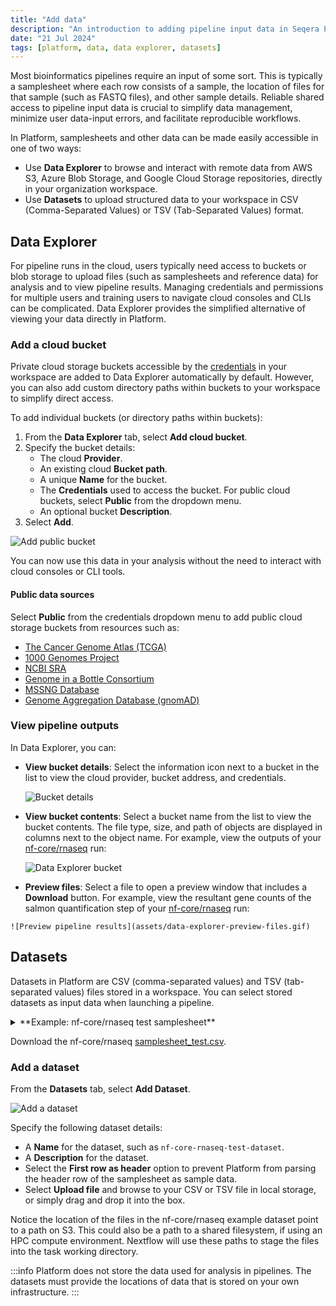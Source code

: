 ```yaml
---
title: "Add data"
description: "An introduction to adding pipeline input data in Seqera Platform"
date: "21 Jul 2024"
tags: [platform, data, data explorer, datasets]
---
```



Most bioinformatics pipelines require an input of some sort. This is typically a samplesheet where each row consists of a sample, the location of files for that sample (such as FASTQ files), and other sample details. Reliable shared access to pipeline input data is crucial to simplify data management, minimize user data-input errors, and facilitate reproducible workflows.

In Platform, samplesheets and other data can be made easily accessible in one of two ways: 
- Use **Data Explorer** to browse and interact with remote data from AWS S3, Azure Blob Storage, and Google Cloud Storage repositories, directly in your organization workspace.
- Use **Datasets** to upload structured data to your workspace in CSV (Comma-Separated Values) or TSV (Tab-Separated Values) format. 

## Data Explorer 

For pipeline runs in the cloud, users typically need access to buckets or blob storage to upload files (such as samplesheets and reference data) for analysis and to view pipeline results. Managing credentials and permissions for multiple users and training users to navigate cloud consoles and CLIs can be complicated. Data Explorer provides the simplified alternative of viewing your data directly in Platform.

### Add a cloud bucket

Private cloud storage buckets accessible by the [credentials](../../credentials/overview.mdx) in your workspace are added to Data Explorer automatically by default. However, you can also add custom directory paths within buckets to your workspace to simplify direct access.

To add individual buckets (or directory paths within buckets):

1. From the **Data Explorer** tab, select **Add cloud bucket**. 
1. Specify the bucket details:
    - The cloud **Provider**.
    - An existing cloud **Bucket path**.
    - A unique **Name** for the bucket.
    - The **Credentials** used to access the bucket. For public cloud buckets, select **Public** from the dropdown menu.
    - An optional bucket **Description**.
1. Select **Add**.

  ![Add public bucket](assets/data-explorer-add-bucket.gif)

You can now use this data in your analysis without the need to interact with cloud consoles or CLI tools. 

#### Public data sources

Select **Public** from the credentials dropdown menu to add public cloud storage buckets from resources such as:

- [The Cancer Genome Atlas (TCGA)](https://registry.opendata.aws/tcga/)
- [1000 Genomes Project](https://registry.opendata.aws/1000-genomes/)
- [NCBI SRA](https://registry.opendata.aws/ncbi-sra/)
- [Genome in a Bottle Consortium](https://docs.opendata.aws/giab/readme.html)
- [MSSNG Database](https://cloud.google.com/life-sciences/docs/resources/public-datasets/mssng)
- [Genome Aggregation Database (gnomAD)](https://cloud.google.com/life-sciences/docs/resources/public-datasets/gnomad) 

### View pipeline outputs

In Data Explorer, you can:

  - **View bucket details**:
    Select the information icon next to a bucket in the list to view the cloud provider, bucket address, and credentials.

    ![Bucket details](assets/data-explorer-view-details.gif)

  - **View bucket contents**:
    Select a bucket name from the list to view the bucket contents. The file type, size, and path of objects are displayed in columns next to the object name. For example, view the outputs of your [nf-core/rnaseq](./comm-showcase.mdx#launch-the-nf-corernaseq-pipeline) run:

    ![Data Explorer bucket](assets/sp-cloud-data-explorer.gif)

   - **Preview files**: 
    Select a file to open a preview window that includes a **Download** button. For example, view the resultant gene counts of the salmon quantification step of your [nf-core/rnaseq](./comm-showcase.mdx#launch-the-nf-corernaseq-pipeline) run:

    ![Preview pipeline results](assets/data-explorer-preview-files.gif)

## Datasets

Datasets in Platform are CSV (comma-separated values) and TSV (tab-separated values) files stored in a workspace. You can select stored datasets as input data when launching a pipeline. 

<details>
  <summary>**Example: nf-core/rnaseq test samplesheet**</summary>

  The [nf-core/rnaseq](https://github.com/nf-core/rnaseq) pipeline works with input datasets (samplesheets) containing sample names, FASTQ file locations, and indications of strandedness. The Seqera Community Showcase sample dataset for nf-core/rnaseq specifies the paths to 7 small sub-sampled FASTQ files from a yeast RNAseq dataset:

  **Example nf-core/rnaseq dataset**

  | sample              | fastq_1                              | fastq_2                              | strandedness |
  | ------------------- | ------------------------------------ | ------------------------------------ | ------------ |
  | WT_REP1             | s3://nf-core-awsmegatests/rnaseq/... | s3://nf-core-awsmegatests/rnaseq/... | reverse      |
  | WT_REP1             | s3://nf-core-awsmegatests/rnaseq/... | s3://nf-core-awsmegatests/rnaseq/... | reverse      |
  | WT_REP2             | s3://nf-core-awsmegatests/rnaseq/... | s3://nf-core-awsmegatests/rnaseq/... | reverse      |
  | RAP1_UNINDUCED_REP1 | s3://nf-core-awsmegatests/rnaseq/... |                                      | reverse      |
  | RAP1_UNINDUCED_REP2 | s3://nf-core-awsmegatests/rnaseq/... |                                      | reverse      |
  | RAP1_UNINDUCED_REP2 | s3://nf-core-awsmegatests/rnaseq/... |                                      | reverse      |
  | RAP1_IAA_30M_REP1   | s3://nf-core-awsmegatests/rnaseq/... | s3://nf-core-awsmegatests/rnaseq/... | reverse      |

</details>

Download the nf-core/rnaseq [samplesheet_test.csv](samplesheet_test.csv).

### Add a dataset

From the **Datasets** tab, select **Add Dataset**.

![Add a dataset](assets/sp-cloud-add-a-dataset.gif)

Specify the following dataset details:

- A **Name** for the dataset, such as `nf-core-rnaseq-test-dataset`.
- A **Description** for the dataset.
- Select the **First row as header** option to prevent Platform from parsing the header row of the samplesheet as sample data.
- Select **Upload file** and browse to your CSV or TSV file in local storage, or simply drag and drop it into the box.

Notice the location of the files in the nf-core/rnaseq example dataset point to a path on S3. This could also be a path to a shared filesystem, if using an HPC compute environment. Nextflow will use these paths to stage the files into the task working directory. 

:::info
Platform does not store the data used for analysis in pipelines. The datasets must provide the locations of data that is stored on your own infrastructure.
:::